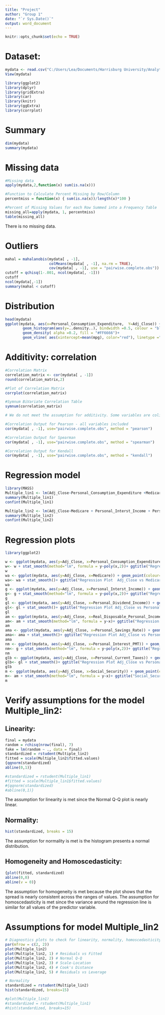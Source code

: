 ---
title: "Project"
author: "Group 1"
date: "`r Sys.Date()`"
output: word_document
---

```{r setup, include=FALSE}
knitr::opts_chunk$set(echo = TRUE)
```

# Dataset:


```{r starting}
mydata <- read.csv("C:/Users/Lea/Documents/Harrisburg University/Analytical Methods 1/dataproj1.csv", header = TRUE)
View(mydata)

library(ggplot2)
library(dplyr)
library(gridExtra)
library(car)
library(knitr)
library(ggExtra)
library(corrplot)

```

# Summary
 
```{r summary}
dim(mydata)
summary(mydata)

```

# Missing data
```{r missing}
#Missing data
apply(mydata,2,function(x) sum(is.na(x)))

#Function to Calculate Percent Missing by Row/Column
percentmiss = function(x) { sum(is.na(x))/length(x)*100 }

#Percent of Missing Values for each Row Summed into a Frequency Table
missing_all=apply(mydata, 1, percentmiss)
table(missing_all)

```
There is no missing data.

# Outliers
```{r outlier}
mahal = mahalanobis(mydata[ , -1], 
                    colMeans(mydata[ , -1], na.rm = TRUE),
                    cov(mydata[ , -1], use = "pairwise.complete.obs"))
cutoff = qchisq(1-.001, ncol(mydata[, -1]))
cutoff
ncol(mydata[,-1])
summary(mahal < cutoff)

```

# Distribution

```{r histogram}
head(mydata)
ggplot(mydata, aes(x=Personal_Consumption_Expenditure,  Y=Adj_Close)) + 
        geom_histogram(aes(y=..density..), bindwidth =0.5, colour = "blue", fill = "white") + 
        geom_density( alpha =0.2, fill = "#FF6666")+
        geom_vline( aes(xintercept=mean(mpg), color="red"), linetype ="dashed", size = 1)
```


# Additivity: correlation

```{r correlation}
#Correlation Matrix
correlation_matrix <- cor(mydata[ , -1])
round(correlation_matrix,2)

#Plot of Correlation Matrix
corrplot(correlation_matrix)

#Symnum BiVariate Correlation Table
symnum(correlation_matrix)

# We do not meet the assumption for additivity. Some variables are colinear or multi colinear. Most variables except Personal_Savings_Rate have a strong correlation > 0.9.

#Correlation Output for Pearson - all variables included
cor(mydata[ , -1], use="pairwise.complete.obs", method = "pearson")

#Correlation Output for Spearman
cor(mydata[ , -1], use="pairwise.complete.obs", method = "spearman")

#Correlation Output for Kendall
cor(mydata[ , -1], use="pairwise.complete.obs", method = "kendall")

```
    

# Regression model
    
```{r regression}

library(MASS)
Multiple_lin1 <- lm(Adj_Close~Personal_Consumption_Expenditure +Medicare + Personal_Interst_Income + Personal_Dividend_Income + Real_Disposable_Personal_Income + Personal_Savings_Rate + Personal_Interest_PMT + Personal_Current_Taxes + Social_Security, data = mydata)
summary(Multiple_lin1)
confint(Multiple_lin1)

```
    
```{r regression 2}

Multiple_lin2 <- lm(Adj_Close~Medicare + Personal_Interst_Income + Personal_Dividend_Income + Real_Disposable_Personal_Income + Personal_Savings_Rate + Personal_Interest_PMT + Personal_Current_Taxes + Social_Security, data = mydata)
summary(Multiple_lin2)
confint(Multiple_lin2)


```

  
    
# Regression plots
```{r regression plot}
library(ggplot2)

w <- ggplot(mydata, aes(y=Adj_Close, x=Personal_Consumption_Expenditure)) + geom_point(colour="blue")
w<- w + stat_smooth(method="lm", formula = y~poly(x,2))+ ggtitle("Regression Plot Adj_Close vs Personal_Consumption_Expenditure")
w
wa <- ggplot(mydata, aes(y=Adj_Close, x=Medicare)) + geom_point(colour="blue")
wa<- wa + stat_smooth()+ ggtitle("Regression Plot  Adj_Close vs Medicare")
wa
g <- ggplot(mydata, aes(y=Adj_Close, x=Personal_Interst_Income)) + geom_point(colour="blue")
g<- g + stat_smooth(method="lm", formula = y~poly(x,2))+ ggtitle("Regression Plot Adj_Close vs Personal_Interst_Income")
g
gl <- ggplot(mydata, aes(y=Adj_Close, x=Personal_Dividend_Income)) + geom_point(colour="blue")
gl<- gl + stat_smooth()+ ggtitle("Regression Plot Adj_Close vs Personal_Dividend_Income")
gl
am <- ggplot(mydata, aes(y=Adj_Close, x=Real_Disposable_Personal_Income)) + geom_point(colour="blue")
am<- am + stat_smooth(method="lm", formula = y~x)+ ggtitle("Regression Plot Adj_Close vs Real_Disposable_Personal_Income")
am
ama <- ggplot(mydata, aes(y=Adj_Close, x=Personal_Savings_Rate)) + geom_point(colour="blue")
ama<- ama + stat_smooth()+ ggtitle("Regression Plot Adj_Close vs Personal_Savings_Rate")
ama
nm <- ggplot(mydata, aes(y=Adj_Close, x=Personal_Interest_PMT)) + geom_point(colour="blue")
nm<- g + stat_smooth(method="lm", formula = y~poly(x,2))+ ggtitle("Regression Plot Adj_Close vs Personal_Interest_PMT")
nm
glb <- ggplot(mydata, aes(y=Adj_Close, x=Personal_Current_Taxes)) + geom_point(colour="blue")
glb<- gl + stat_smooth()+ ggtitle("Regression Plot Adj_Close vs Personal_Current_Taxes")
glb
m <- ggplot(mydata, aes(y=Adj_Close, x=Social_Security)) + geom_point(colour="blue")
m<- am + stat_smooth(method="lm", formula = y~x)+ ggtitle("Social_Security")
m

```




# Verify assumptions for the model Multiple_lin2:

## Linearity: 

```{r linearity}
final = mydata
random = rchisq(nrow(final), 7)
fake = lm(random ~ ., data = final)
standardized = rstudent(Multiple_lin2)
fitted = scale(Multiple_lin2$fitted.values)
{qqnorm(standardized)
abline(0,1)}

#standardized = rstudent(Multiple_lin1)
#fitted = scale(Multiple_lin1$fitted.values)
#{qqnorm(standardized)
#abline(0,1)}

```

The assumption for linearity is met since the Normal Q-Q plot is nearly linear.

## Normality: 

```{r normality}
hist(standardized, breaks = 15)

```

The assumption for normality is met is the histogram presents a normal distribution.

## Homogeneity and Homoscedasticity: 

```{r homogs}
{plot(fitted, standardized)
abline(0,0)
abline(v = 0)}

```
    
The assumption for homogeneity is met because the plot shows that the spread is nearly consistent across the ranges of values. The assumption for homoscedasticity is met since the variance around the regression line is similar for all values of the predictor variable.

# Assumptions for model Multiple_lin2

```{r assumptions}
# Diagnostics plots to check for linearity, normality, homoscedasticity, homogeneity, influential values, outliers and high leverage points
par(mfrow = c(2, 2))
plot(Multiple_lin2)
plot(Multiple_lin2, 1) # Residuals vs Fitted
plot(Multiple_lin2, 2) # Normal Q-Q
plot(Multiple_lin2, 3) # Scale-Location
plot(Multiple_lin2, 4) # Cook's Distance
plot(Multiple_lin2, 5) # Residuals vs Leverage

# Normality
standardized = rstudent(Multiple_lin2)
hist(standardized, breaks=15)

#plot(Multiple_lin1)
#standardized = rstudent(Multiple_lin1)
#hist(standardized, breaks=15)
```
